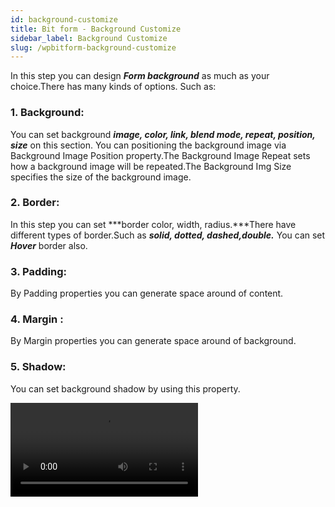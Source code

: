 ```yaml
---
id: background-customize
title: Bit form - Background Customize
sidebar_label: Background Customize
slug: /wpbitform-background-customize
---
```


In this step you can design ***Form background*** as much as your choice.There has many kinds of options. Such as: 

### 1. Background:

You can set background ***image, color, link, blend mode, repeat, position, size*** on this section. You can positioning the background image via Background Image Position property.The Background Image Repeat sets how a background image will be repeated.The Background Img  Size specifies the size of the background image.

### 2. Border:

In this step you can set  ***border color, width, radius.***There have different types of border.Such as ***solid, dotted, dashed,double.*** You can set ***Hover*** border also.

### 3. Padding:

By Padding properties you can generate space around of content.

### 4. Margin :

By Margin properties you can generate space around of background.

### 5. Shadow:

You can set background shadow by  using this property.

<Video src="Bit-Form-Background-Style" alt="Response" w="800" h="400" />


